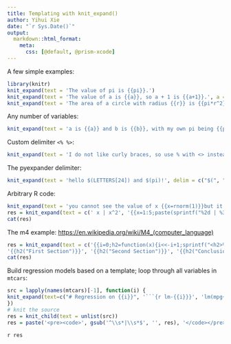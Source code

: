 ```yaml
---
title: Templating with knit_expand()
author: Yihui Xie
date: "`r Sys.Date()`"
output:
  markdown::html_format:
    meta:
      css: [@default, @prism-xcode]
---
```


<!--
%\VignetteEngine{knitr::knitr}
%\VignetteIndexEntry{Templating with knit_expand()}
-->

A few simple examples:

```r
library(knitr)
knit_expand(text = 'The value of pi is {{pi}}.')
knit_expand(text = 'The value of a is {{a}}, so a + 1 is {{a+1}}.', a = rnorm(1))
knit_expand(text = 'The area of a circle with radius {{r}} is {{pi*r^2}}', r = 5)
```

Any number of variables:

```r
knit_expand(text = 'a is {{a}} and b is {{b}}, with my own pi being {{pi}} instead of {{base::pi}}', a=1, b=2, pi=3)
```

Custom delimiter `<% %>`:

```r
knit_expand(text = 'I do not like curly braces, so use % with <> instead: a is <% a %>.', a = 8, delim = c("<%", "%>"))
```

The pyexpander delimiter:

```r
knit_expand(text = 'hello $(LETTERS[24]) and $(pi)!', delim = c("$(", ")"))
```

Arbitrary R code:

```r
knit_expand(text = 'you cannot see the value of x {{x=rnorm(1)}}but it is indeed created: x = {{x}}')
res = knit_expand(text = c(' x | x^2', '{{x=1:5;paste(sprintf("%2d | %3d", x, x^2), collapse = "\n")}}'))
cat(res)
```

The m4 example: <https://en.wikipedia.org/wiki/M4_(computer_language)>

```r
res = knit_expand(text = c('{{i=0;h2=function(x){i<<-i+1;sprintf("<h2>%d. %s</h2>", i, x)} }}<html>',
'{{h2("First Section")}}', '{{h2("Second Section")}}', '{{h2("Conclusion")}}', '</html>'))
cat(res)
```

Build regression models based on a template; loop through all variables in `mtcars`:

```r
src = lapply(names(mtcars)[-1], function(i) {
knit_expand(text=c("# Regression on {{i}}", '```{r lm-{{i}}}', 'lm(mpg~{{i}}, data=mtcars)', '```'))
})
# knit the source
res = knit_child(text = unlist(src))
res = paste('<pre><code>', gsub('^\\s*|\\s*$', '', res), '</code></pre>', sep = '')
```
`r res`
